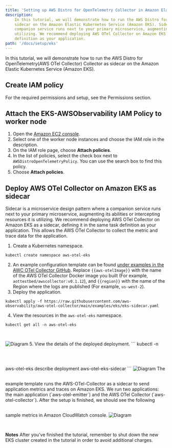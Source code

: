 ```yaml
---
title: 'Setting up AWS Distro for OpenTelemetry Collector in Amazon Elastic Kubernetes Service'
description:
    In this tutorial, we will demonstrate how to run the AWS Distro for OpenTelemetry(AWS OTel Collector) Collector as
    sidecar on the Amazon Elastic Kubernetes Service (Amazon EKS). Sidecar is a microservices design pattern where a
    companion service runs next to your primary microservice, augmenting its abilities or intercepting resources it is
    utilizing. We recommend deploying AWS OTel Collector on Amazon EKS as a sidecar, defining it in the same task
    definition as your application.
path: '/docs/setup/eks'
---
```



In this tutorial, we will demonstrate how to run the AWS Distro for OpenTelemetry(AWS OTel Collector) Collector as
sidecar on the Amazon Elastic Kubernetes Service (Amazon EKS).

<SectionSeparator />

## Create IAM policy
For the required permissions and setup,
see the <Link to="/docs/setup/permissions">Permissions</Link> section.

<SectionSeparator />

## Attach the EKS-AWSObservability IAM Policy to worker node
1. Open the [Amazon EC2 console](https://console.aws.amazon.com/ec2/).
2. Select one of the worker node instances and choose the IAM role in the description.
3. On the IAM role page, choose **Attach policies**.
4. In the list of policies, select the check box next to `AWSDistroOpenTelemetryPolicy`. You can use the search box to find this policy.
5. Choose **Attach policies**.

<SectionSeparator />

## Deploy AWS OTel Collector on Amazon EKS as sidecar
Sidecar is a microservice design pattern where a companion service runs next to your primary microservice, augmenting its
abilities or intercepting resources it is utilizing. We recommend deploying AWS OTel Collector on Amazon EKS as a sidecar,
defining it in the same task definition as your application. This allows the AWS OTel Collector to collect the metric and
trace data for the application.
1. Create a Kubernetes namespace.
```
kubectl create namespace aws-otel-eks
```
2. An example configuration template can be
found [under examples in the AWC OTel Collector GitHub](https://github.com/aws-observability/aws-otel-collector/blob/main/examples/eks/eks-sidecar.yaml).
Replace `{{aws-otelImage}}` with the name of the AWS OTel Collector Docker image you built
(For example, `aottestbed/awscollector:v0.1.12`), and `{{region}}` with the name of the Region where the logs are published (For example, `us-west-2`).
3. Deploy the application.
```
kubectl apply -f https://raw.githubusercontent.com/aws-observability/aws-otel-collector/main/examples/eks/eks-sidecar.yaml
```
4. View the resources in the `aws-otel-eks` namespace.
```
kubectl get all -n aws-otel-eks
```
<img src={img11} alt="Diagram" style="margin: 30px 0;" />
5. View the details of the deployed deployment.
```
kubectl -n aws-otel-eks describe deployment aws-otel-eks-sidecar
```
<img src={img12} alt="Diagram" style="margin: 30px 0;" />
The example template runs the AWS-OTel-Collector as a sidecar to send application metrics and traces on Amazon EKS.
We run two applications: the main application (`aws-otel-emitter`) and the AWS OTel Collector (`aws-otel-collector`).
After the setup is finished, we should see the following sample metrics in Amazon CloudWatch console.
<img src={img13} alt="Diagram" style="margin: 30px 0;" />

<div style="height: 40px" />

**Notes**
After you’ve finished the tutorial, remember to shut down the new EKS cluster created in the tutorial in order to avoid additional charges.